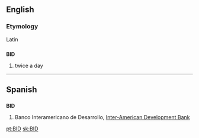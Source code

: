 {{see|bid}}
==English==

===Etymology===
Latin

==={{initialism}}===
'''BID'''

# twice a day

----

==Spanish==

==={{abbreviation}}===
'''BID'''

# Banco Interamericano de Desarrollo, [[Inter-American Development Bank]]

[[pt:BID]]
[[sk:BID]]